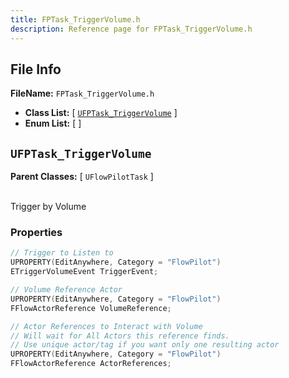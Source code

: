 ```yaml
---
title: FPTask_TriggerVolume.h
description: Reference page for FPTask_TriggerVolume.h
---
```


## File Info

__FileName:__ `FPTask_TriggerVolume.h`
- __Class List:__ 
[ [`UFPTask_TriggerVolume`](#ufptask_triggervolume) ]
- __Enum List:__ 
[  ]


## `UFPTask_TriggerVolume` 


__Parent Classes:__
[ `UFlowPilotTask` ]

 \
Trigger by Volume 

### Properties

```cpp
// Trigger to Listen to 
UPROPERTY(EditAnywhere, Category = "FlowPilot")
ETriggerVolumeEvent TriggerEvent;

// Volume Reference Actor 
UPROPERTY(EditAnywhere, Category = "FlowPilot")
FFlowActorReference VolumeReference;

// Actor References to Interact with Volume 
// Will wait for All Actors this reference finds. 
// Use unique actor/tag if you want only one resulting actor 
UPROPERTY(EditAnywhere, Category = "FlowPilot")
FFlowActorReference ActorReferences;

```
